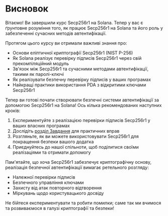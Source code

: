 
# Висновок

Вітаємо! Ви завершили курс Secp256r1 на Solana. Тепер у вас є ґрунтовне розуміння того, як працює Secp256r1 на Solana та його роль у забезпеченні сучасних методів автентифікації.

<ArticleSection name="Що ви вивчили" id="what-you-learned" level="h2" />

Протягом цього курсу ви отримали важливі знання про:
- Основи еліптичної криптографії Secp256r1 (NIST P-256)
- Як Solana реалізує перевірку підписів Secp256r1 через свій прекомпіляційний модуль
- Зв'язок між Secp256r1 та сучасними методами автентифікації, такими як паролі-ключі
- Як реалізувати безпечну перевірку підписів у ваших програмах
- Найкращі практики використання PDA з відкритими ключами Secp256r1

<ArticleSection name="Наступні кроки" id="next-steps" level="h2" />

Тепер ви готові почати створювати безпечні системи автентифікації за допомогою Secp256r1 на Solana! Ось кілька рекомендованих наступних кроків:

1. Експериментуйте з реалізацією перевірки підписів Secp256r1 у ваших власних програмах
2. Дослідіть [розділ Завдання](/uk/challenges) для практичних вправ
3. Розгляньте, як ви можете використовувати Secp256r1 для покращення безпеки вашого додатка
4. Приєднуйтесь до нашої спільноти, щоб поділитися своїми реалізаціями та отримати допомогу

Пам'ятайте, що хоча Secp256r1 забезпечує криптографічну основу, реалізація безпечної автентифікації вимагає ретельного розгляду:
- Належної перевірки підписів
- Безпечного управління ключами
- Захисту від атак повторного відтворення
- Міркувань щодо користувацького досвіду

Не бійтеся експериментувати та робити помилки; саме так ми вчимося та розвиваємося в галузі криптографії та безпеки!

